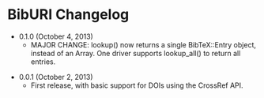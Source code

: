 = BibURI Changelog =

* 0.1.0 (October 4, 2013)
** MAJOR CHANGE: lookup() now returns a single BibTeX::Entry object, instead of an Array. One driver supports lookup_all() to return all entries.

* 0.0.1 (October 2, 2013)
** First release, with basic support for DOIs using the CrossRef API.
